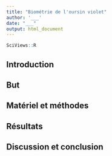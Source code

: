 ```yaml
---
title: "Biométrie de l'oursin violet"
author: '___'
date: "___"
output: html_document
---
```


```r
SciViews::R
```

<!--# Comme ce travail est réalisé en binômes, partagez-vous le travail après vous être mis d'accord sur les éléments du notebook à reprendre dans ce rapport. En cas de conflit GitHub, résolvez la situation immédiatement. Veillez à ce que votre rapport compile sans erreurs en un fichier final HTML. -->

## Introduction

<!--% Présentez les organismes et le cadre de cette étude. Vous devez être synthétique (entre 5 et 10 phrases). -->



## But

<!--% Exposez votre but. À quelle question biologique tentez-vous de répondre ici ? Vous devez être synthétique (entre 1 et 3 phrases). -->

<!--# Un lecteur doit être capable de comprendre l'intérêt de votre travail après avoir lu l'introduction et le but. -->



## Matériel et méthodes

<!--% Présentez le matériel biologique et les outils informatiques que vous utilisez. Soyez précis (2 à 3 paragraphes). -->



## Résultats

<!--% Reprenez ici les éléments que vous jugez importants et utiles depuis votre carnet de notes (notebook) en relation avec le but que vous vous êtes fixé. -->



## Discussion et conclusion

<!--% Discutez les résultats présentés plus haut et proposez une conclusion à votre travail, en 3 à 5 paragraphes succints. -->


